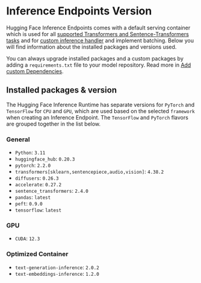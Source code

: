 # Inference Endpoints Version

Hugging Face Inference Endpoints comes with a default serving container which is used for all [supported Transformers and Sentence-Transformers tasks](/docs/inference-endpoints/supported_tasks) and for [custom inference handler](/docs/inference-endpoints/guides/custom_handler) and implement batching.
Below you will find information about the installed packages and versions used.

You can always upgrade installed packages and a custom packages by adding a `requirements.txt` file to your model repository. Read more in [Add custom Dependencies](/docs/inference-endpoints/guides/custom_dependencies).

## Installed packages & version

The Hugging Face Inference Runtime has separate versions for `PyTorch` and `TensorFlow` for `CPU` and `GPU`, which are used based on the selected `framework` when creating an Inference Endpoint. The `TensorFlow` and `PyTorch` flavors are grouped together in the list below.

### General

- `Python`: `3.11`
- `huggingface_hub`: `0.20.3`
- `pytorch`: `2.2.0`
- `transformers[sklearn,sentencepiece,audio,vision]`: `4.38.2`
- `diffusers`: `0.26.3`
- `accelerate`: `0.27.2`
- `sentence_transformers`: `2.4.0`
- `pandas`: `latest`
- `peft`: `0.9.0`
- `tensorflow`: `latest`

### GPU

- `CUDA`: `12.3`

### Optimized Container

- `text-generation-inference`: `2.0.2`
- `text-embeddings-inference`: `1.2.0`

